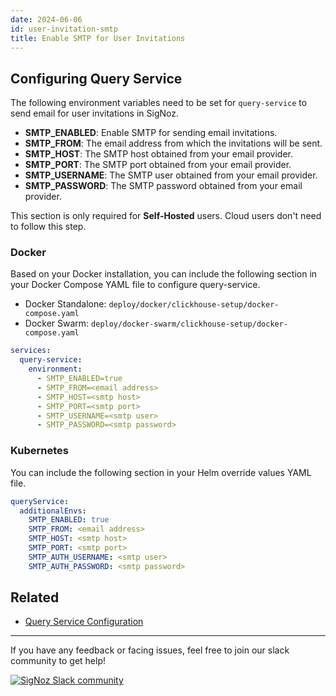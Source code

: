 ```yaml
---
date: 2024-06-06
id: user-invitation-smtp
title: Enable SMTP for User Invitations
---
```


## Configuring Query Service

The following environment variables need to be set for `query-service` to send email
for user invitations in SigNoz.

- **SMTP_ENABLED**: Enable SMTP for sending email invitations.
- **SMTP_FROM**: The email address from which the invitations will be sent.
- **SMTP_HOST**: The SMTP host obtained from your email provider.
- **SMTP_PORT**: The SMTP port obtained from your email provider.
- **SMTP_USERNAME**: The SMTP user obtained from your email provider.
- **SMTP_PASSWORD**: The SMTP password obtained from your email provider.

<Admonition type="info">

This section is only required for **Self-Hosted** users. Cloud users don't need to follow this step.

</Admonition>

### Docker

Based on your Docker installation, you can include the following section in your Docker Compose YAML file to configure query-service.

- Docker Standalone: `deploy/docker/clickhouse-setup/docker-compose.yaml`
- Docker Swarm: `deploy/docker-swarm/clickhouse-setup/docker-compose.yaml`

```yaml {4-9}
services:
  query-service:
    environment:
      - SMTP_ENABLED=true
      - SMTP_FROM=<email address>
      - SMTP_HOST=<smtp host>
      - SMTP_PORT=<smtp port>
      - SMTP_USERNAME=<smtp user>
      - SMTP_PASSWORD=<smtp password>
```

### Kubernetes

You can include the following section in your Helm override values YAML file.

```yaml {3-8}
queryService:
  additionalEnvs:
    SMTP_ENABLED: true
    SMTP_FROM: <email address>
    SMTP_HOST: <smtp host>
    SMTP_PORT: <smtp port>
    SMTP_AUTH_USERNAME: <smtp user>
    SMTP_AUTH_PASSWORD: <smtp password>
```

## Related

- [Query Service Configuration][3]

---

If you have any feedback or facing issues, feel free to join our slack community to get help!

[![SigNoz Slack community][1]][2]

[1]: /img/blog/common/join_slack_cta.webp
[2]: https://signoz.io/slack
[3]: https://signoz.io/docs/operate/configuration/#query-service
